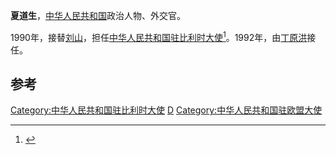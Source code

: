 '''夏道生'''，[[中华人民共和国|中华人民共和国]]政治人物、外交官。

1990年，接替[[刘山|刘山]]，担任[[中国驻比利时大使列表|中华人民共和国驻比利时大使]]<ref>{{cite web|author=中华人民共和国外交部|title=中国驻比利时历任大使|url=http://www.mfa.gov.cn/chn/pds/ziliao/wjrw/2167/2172/t9248.htm|publisher=中华人民共和国外交部|accessdate=2012-03-07}}</ref>。1992年，由[[丁原洪|丁原洪]]接任。

== 参考 ==
{{reflist}}
{{start box}}
{{s-dip}}
{{succession box|[[刘山_(外交官)|刘山]]|[[丁原洪|丁原洪]]|[[中国驻比利时大使列表|中华人民共和国驻比利时大使]]|1990年2月-1992年5月}}
{{end box}}
{{中国政治人物小作品}}
{{金陵中学|校友}}

[[Category:中华人民共和国驻比利时大使|Category:中华人民共和国驻比利时大使]]
[[Category:夏姓|D]]
[[Category:中华人民共和国驻欧盟大使|Category:中华人民共和国驻欧盟大使]]
